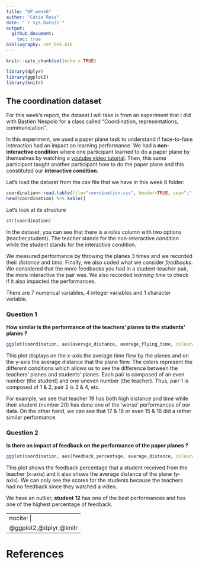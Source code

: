```yaml
---
title: "DP_week6"
author: "Cátia Reis"
date: "`r Sys.Date()`"
output: 
  github_document:
    toc: true
bibliography: ref_DP6.bib
---
```


```r
knitr::opts_chunk$set(echo = TRUE)
```

```r
library(dplyr)
library(ggplot2)
library(knitr)
```

## The coordination dataset

For this week's report, the dataset I will take is from an experiment that I did with Bastien Nespolo for a class called "Coordination, representations, communication". 

In this experiment, we used a paper plane task to understand if face-to-face interaction had an impact on learning performance. We had a **non-interactive condition** where one participant learned to do a paper plane by themselves by watching a [youtube video tutorial](https://youtu.be/FlE7mRZImuQ?t=48). Then, this same participant taught another participant how to do the paper plane and this constituted our **interactive condition**. 

Let's load the dataset from the csv file that we have in this week 6 folder:

```r
coordination<-read.table(file="coordination.csv", header=TRUE, sep=";",dec=",") 
head(coordination) %>% kable()
```

Let's look at its structure
```r
str(coordination)
```
In the dataset, you can see that there is a *roles* column with two options (teacher,student). The teacher stands for the non-interactive condition while the student stands for the interactive condition. 

We measured performance by throwing the planes 3 times and we recorded their *distance* and *time*. Finally, we also coded what we consider *feedbacks*. We considered that the more feedbacks you had in a student-teacher pair, the more interactive the pair was. We also recorded *learning time* to check if it also impacted the performances. 

There are 7 numerical variables, 4 integer variables and 1 character variable. 


### Question 1 

**How similar is the performance of the teachers' planes to the students' planes ?**

```r
ggplot(coordination, aes(average_distance, average_flying_time, colour=roles,label=rownames(coordination))) + geom_point() + labs(y = "Average Distance (cm)", x = "Average Flying Time (sec)") +  geom_text(hjust = -0.4)
```

This plot displays on the x-axis the average time flew by the planes and on the y-axis the average distance that the plane flew. The colors represent the different conditions which allows us to see the difference between the teachers' planes and students' planes. Each pair is composed of an even number (the student) and one uneven number (the teacher). Thus, pair 1 is composed of 1 & 2, pair 2 is 3 & 4, etc. 

For example, we see that teacher 19 has both high distance and time while their student (number 20) has done one of the 'worse' performances of our data. On the other hand, we can see that 17 & 18 or even 15 & 16 did a rather similar performance. 


### Question 2 

**Is there an impact of feedback on the performance of the paper planes ?**


```r
ggplot(coordination, aes(feedback_percentage, average_distance, colour=roles,label=rownames(coordination))) + geom_point() + labs(y = "Average distance (cm)", x = "Feedback percentage")+  geom_text(hjust = -0.4) 
```

This plot shows the feedback percentage that a student received from the teacher (x-axis) and it also shows the average distance of the plane (y-axis). We can only see the scores for the students because the teachers had no feedback since they watched a video. 

We have an outlier, **student 12** has one of the best performances and has one of the highest percentage of feedback.   

---
nocite: |
  @ggplot2,@dplyr,@knitr
---


# References


